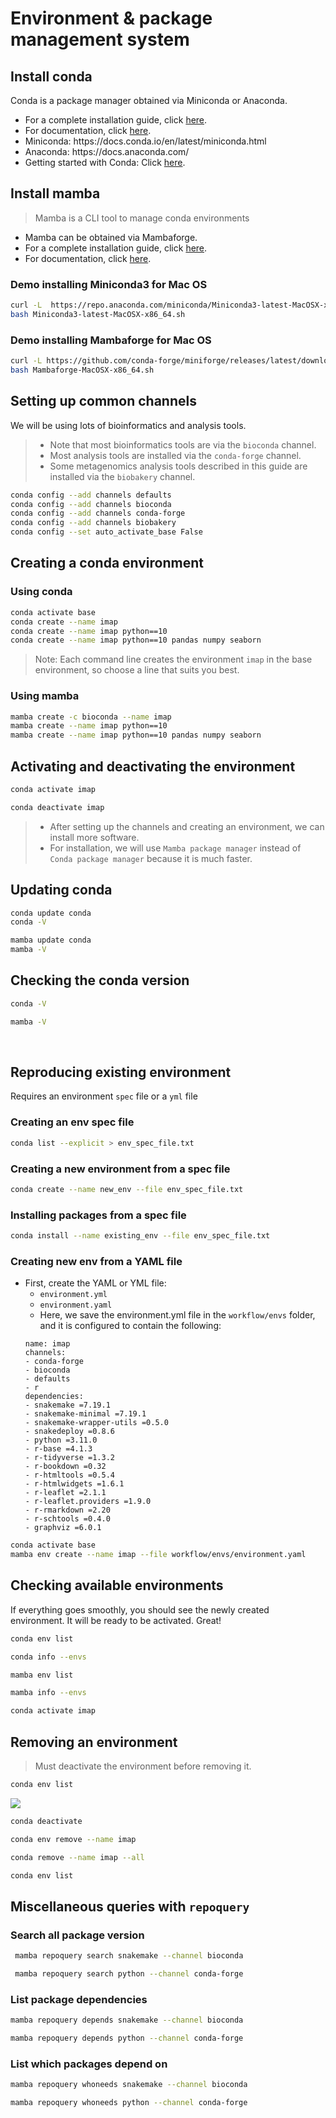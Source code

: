# Environment & package management system
## Install conda
Conda is a package manager obtained via Miniconda or Anaconda.

- For a complete installation guide, click [here](https://conda.io/projects/conda/en/latest/user-guide/install/index.html).
- For documentation, click [here](https://docs.conda.io/en/latest/).
- Miniconda: https://docs.conda.io/en/latest/miniconda.html
- Anaconda: https://docs.anaconda.com/
- Getting started with Conda: Click [here](https://docs.conda.io/projects/conda/en/latest/user-guide/getting-started.html).


## Install mamba
> Mamba is a CLI tool to manage conda environments

- Mamba can be obtained via Mambaforge.
- For a complete installation guide, click [here](https://mamba.readthedocs.io/en/latest/installation.html).
- For documentation, click [here](https://mamba.readthedocs.io/en/latest/user_guide/mamba.html).


### Demo installing Miniconda3 for Mac OS
```bash
curl -L  https://repo.anaconda.com/miniconda/Miniconda3-latest-MacOSX-x86_64.sh -o Miniconda3-latest-MacOSX-x86_64.sh
bash Miniconda3-latest-MacOSX-x86_64.sh
```

### Demo installing Mambaforge for Mac OS
```bash
curl -L https://github.com/conda-forge/miniforge/releases/latest/download/Mambaforge-MacOSX-x86_64.sh -o Mambaforge-MacOSX-x86_64.sh
bash Mambaforge-MacOSX-x86_64.sh
```

## Setting up common channels
We will be using lots of bioinformatics and analysis tools. 

> - Note that most bioinformatics tools are via the `bioconda` channel. 
> - Most analysis tools are installed via the `conda-forge` channel.
> - Some metagenomics analysis tools described in this guide are installed via the `biobakery` channel. 

```bash
conda config --add channels defaults
conda config --add channels bioconda
conda config --add channels conda-forge
conda config --add channels biobakery
conda config --set auto_activate_base False
```

## Creating a conda environment

### Using conda
```bash
conda activate base
conda create --name imap
conda create --name imap python==10
conda create --name imap python==10 pandas numpy seaborn
```
> Note: Each command line creates the environment `imap` in the base environment, so choose a line that suits you best.

### Using mamba
```bash
mamba create -c bioconda --name imap
mamba create --name imap python==10
mamba create --name imap python==10 pandas numpy seaborn
```

## Activating and deactivating the environment
```bash
conda activate imap

conda deactivate imap
```

> - After setting up the channels and creating an environment, we can install more software. 
> - For installation, we will use `Mamba package manager` instead of `Conda package manager` because it is much faster. 

## Updating conda
```bash
conda update conda
conda -V

mamba update conda
mamba -V
```

## Checking the conda version
```bash
conda -V

mamba -V
```

<br>


## Reproducing existing environment
Requires an environment `spec` file or a `yml` file

### Creating an env spec file
```bash
conda list --explicit > env_spec_file.txt
```

### Creating a new environment from a spec file
```bash
conda create --name new_env --file env_spec_file.txt
```

### Installing packages from a spec file
```bash
conda install --name existing_env --file env_spec_file.txt
```

### Creating new env from a YAML file
- First, create the YAML or YML file:
  - `environment.yml`
  - `environment.yaml`
  - Here, we save the environment.yml file in the `workflow/envs` folder, and it is configured to contain the following:
```
name: imap
channels:
  - conda-forge
  - bioconda
  - defaults
  - r
dependencies:
  - snakemake =7.19.1
  - snakemake-minimal =7.19.1
  - snakemake-wrapper-utils =0.5.0
  - snakedeploy =0.8.6
  - python =3.11.0
  - r-base =4.1.3
  - r-tidyverse =1.3.2 
  - r-bookdown =0.32
  - r-htmltools =0.5.4 
  - r-htmlwidgets =1.6.1
  - r-leaflet =2.1.1
  - r-leaflet.providers =1.9.0 
  - r-rmarkdown =2.20
  - r-schtools =0.4.0
  - graphviz =6.0.1
```

```bash
conda activate base
mamba env create --name imap --file workflow/envs/environment.yaml
```

## Checking available environments
If everything goes smoothly, you should see the newly created environment. It will be ready to be activated. Great!
```bash
conda env list

conda info --envs

mamba env list

mamba info --envs
```

```bash
conda activate imap
```

## Removing an environment
> Must deactivate the environment before removing it.

```bash
conda env list
```
<img src="images/conda_list.png">

```bash
conda deactivate

conda env remove --name imap

conda remove --name imap --all

conda env list
```

## Miscellaneous queries with `repoquery`

### Search all package version
```bash
 mamba repoquery search snakemake --channel bioconda 

 mamba repoquery search python --channel conda-forge 
```

### List package dependencies
```bash
mamba repoquery depends snakemake --channel bioconda

mamba repoquery depends python --channel conda-forge
```

### List which packages depend on
```bash
mamba repoquery whoneeds snakemake --channel bioconda

mamba repoquery whoneeds python --channel conda-forge
```